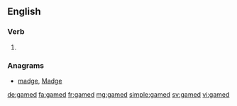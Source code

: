 ==English==

===Verb===
{{head|en}}

# {{en-past of|game}}

===Anagrams===
* [[madge#English|madge]], [[Madge#English|Madge]]

[[de:gamed]]
[[fa:gamed]]
[[fr:gamed]]
[[mg:gamed]]
[[simple:gamed]]
[[sv:gamed]]
[[vi:gamed]]